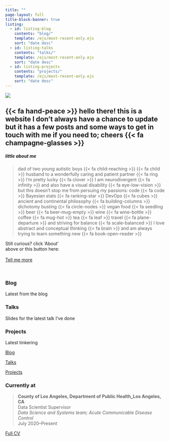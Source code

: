 ```yaml
---
title: ""
page-layout: full
title-block-banner: true
listing: 
  - id: listing-blog
    contents: "blog/"
    template: /ejs/most-recent-only.ejs
    sort: "date desc"
  - id: listing-talks
    contents: "talks/"
    template: /ejs/most-recent-only.ejs
    sort: "date desc"
  - id: listing-projects
    contents: "projects/"
    template: /ejs/most-recent-only.ejs
    sort: "date desc"
---
```


::: {#img-me .center}
![](images/me.png)
:::


::: {.center-text}
## {{< fa hand-peace >}} hello there! this is a website I don't always have a chance to update but it has a few posts and some ways to get in touch with me if you need to; cheers {{< fa champagne-glasses >}}
:::

::: {.grid}

::: {.g-col-8}
##### little about me

> dad of two young autistic boys {{< fa child-reaching >}} {{< fa child >}} husband to a wonderfully caring and patient partner {{< fa ring >}} I'm pretty lucky {{< fa clover >}} I am neurodivergent {{< fa infinity >}} and also have a visual disability {{< fa eye-low-vision >}} but this doesn't stop me from persuing my passions: code {{< fa code >}} Bayesian stats {{< fa ranking-star >}} DevOps {{< fa cubes >}} ancient and continental philosophy {{< fa building-columns >}} dichotomy busting {{< fa circle-nodes >}} vegan food {{< fa seedling >}} beer {{< fa beer-mug-empty >}} wine {{< fa wine-bottle >}} coffee {{< fa mug-hot >}} tea {{< fa leaf >}} travel {{< fa plane-departure >}} and striving for balance {{< fa scale-balanced >}} I love abstract and conceptual thinking {{< fa brain >}} and am always trying to learn something new {{< fa book-open-reader >}} 
:::

::: {.g-col-4 .vh-center .center-text}
Still curious? click 'About'<br> above or this button here:<br><br>
<a href="about.qmd" class="btn btn-secondary">Tell me more</a>
:::

:::

<br>

::: {.content-block}
::: {.features}

::: {.feature}
### Blog

Latest from the blog
<br>

::: {#listing-blog}
:::
:::

::: {.feature}
### Talks

Slides for the latest talk I've done
<br>

::: {#listing-talks}
:::
:::

::: {.feature}
### Projects

Latest tinkering
<br>

::: {#listing-projects}
:::
:::

::: {.feature}
<a href="blog.qmd" class="btn btn-secondary">Blog</a>
:::

::: {.feature}
<a href="talks.qmd" class="btn btn-secondary">Talks</a>
:::

::: {.feature}
<a href="projects.qmd" class="btn btn-secondary">Projects</a>
:::

:::
:::

### Currently at

> __County of Los Angeles, Department of Public Health_Los Angeles, CA__ <br>
Data Scientist Supervisor<br> 
_Data Science and Systems team; Acute Communicable Disease Control_  <br>
July 2020--Present 

<a href="vitae.qmd" class="btn btn-secondary">Full CV</a>
